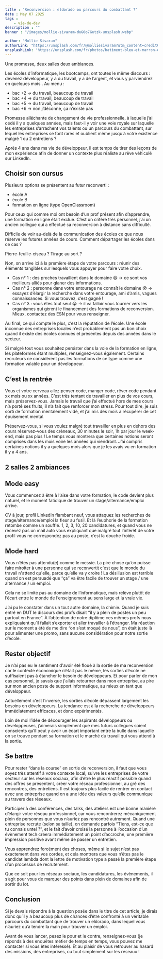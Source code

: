 ```yaml
---
title : "Reconversion : eldorado ou parcours du combattant ?"
date : May 07 2025
tags :
    - vie-de-dev
description : ""
banner : "/images/mollie-sivaram-duG0o7Gutzk-unsplash.webp"

author: "Mollie Sivaram"
authorLink: "https://unsplash.com/fr/@molliesivaram?utm_content=creditCopyText&utm_medium=referral&utm_source=unsplash"
unsplashLink: "https://unsplash.com/fr/photos/batiment-bleu-et-marron-duG0o7Gutzk?utm_content=creditCopyText&utm_medium=referral&utm_source=unsplash"
---
```


Une promesse, deux salles deux ambiances.

Les écoles d’informatique, les bootcamps, ont toutes le même discours : devenez développeur, y a du travail, y a de l’argent, et vous y parviendrez en quelques mois . Au menu :

- bac +2 → du travail, beaucoup de travail
- bac +4 → du travail, beaucoup de travail
- bac +5 → du travail, beaucoup de travail
- bac +6 → non j’déconne, ça n’existe pas

Promesse alléchante de changement de vie professionnelle, à laquelle j’ai cédé il y a quelques années, mais faut-il y voir une voie royale sur laquelle les entreprises s’arrachent vos talents ou un parcours du combattant, sur lequel les entreprises se font rares et oublient même jusqu’à votre existence malgré 1 ou 2 entretiens ?

Après 4 ans dans ma vie de développeur, il est temps de tirer des leçons de mon expérience afin de donner un contexte plus réaliste au rêve véhiculé sur LinkedIn.

## Choisir son cursus

Plusieurs options se présentent au futur reconverti :

- école A
- école B
- formation en ligne (type OpenClassroom)

Pour ceux qui comme moi ont besoin d’un prof présent afin d’apprendre, une formation en ligne était exclue. C’est un critère très personnel, j’ai un ancien collègue qui a effectué sa reconversion à distance sans difficulté.

Difficile de voir au-delà de la communication des écoles ce que nous réserve les futures années de cours. Comment départager les écoles dans ce cas ?

Pierre-feuille-ciseau ? Tirage au sort ?

Non, on arrive ici à la première étape de votre parcours : réunir  des éléments tangibles sur lesquels vous appuyer pour faire votre choix.

- Cas n° 1 : des proches travaillent dans le domaine 😃 → ce sont vos meilleurs alliés pour glaner des informations.
- Cas n° 2 : personne dans votre entourage ne connaît le domaine 😰 → essayez d’élargir la recherche dans votre entourage, ami d’amis, vagues connaissances. Si vous trouvez, c’est gagné !
- Cas n° 3 : vous êtes tout seul 😭 → il va falloir vous tourner vers les organismes qui gèrent le financement des formations de reconversion. Mieux, contactez des ESN pour vous renseigner.

Au final, ce qui compte le plus, c’est la réputation de l’école. Une école inconnue des entreprises locales n’est probablement pas un bon choix quand il existe des écoles connues et présentes depuis des années dans le secteur. 

Si malgré tout vous souhaitez persister dans la voie de la formation en ligne, les plateformes étant multiples, renseignez-vous également. Certains recruteurs ne considèrent pas les formations de ce type comme une formation valable pour un développeur.

## C’est la rentrée

Vous et votre cerveau allez penser code, manger code, rêver code pendant xx mois ou xx années. C’est très tentant de travailler en plus de vos cours, mais préservez-vous. Jamais le travail que j’ai effectué hors de mes cours n’a porté ses fruits, il n’a fait que renforcer mon stress. Pour tout dire, je suis sorti de formation mentalement vidé, et j’ai mis des mois à récupérer de cet épuisement mental.

Préservez-vous, si vous voulez malgré tout travailler en plus en dehors des cours réservez-vous des créneaux, 30 minutes le soir, 1h par jour le week-end, mais pas plus ! Le temps vous montrera que certaines notions seront comprises dans les mois voire les années qui viendront. J’ai compris certaines notions il y a quelques mois alors que je les avais vu en formation il y a 4 ans.

## 2 salles 2 ambiances

## Mode easy

Vous commencez à être à l’aise dans votre formation, le code devient plus naturel, et le moment fatidique de trouver un stage/alternance/emploi arrive.

CV à jour, profil LinkedIn flambant neuf, vous attaquez les recherches de stage/alternance/emploi la fleur au fusil. Et là l’euphorie de la formation retombe comme un soufflé. 1, 2, 3, 10, 20 candidatures, et quand vous ne recevez pas un mail auto vous expliquant que malgré tout l’intérêt de votre profil vous ne correspondez pas au poste, c’est la douche froide.

## Mode hard

Vous n’êtes pas attendu(e) comme le messie. La pire chose qu’on puisse faire miroiter à une personne qui se reconvertit c'est que le monde du travail n'attend qu'elle, parce qu’elle va y croire ! La désillusion est terrible quand on est persuadé que “ça” va être facile de trouver un stage / une alternance / un emploi. 

Cela ne se limite pas au domaine de l’informatique, mais relève plutôt de l’écart entre le monde de l’enseignement au sens large et la vraie vie.

J’ai pu le constater dans un tout autre domaine, la chimie. Quand je suis entré en DUT le discours des profs disait “il y a plein de postes un peu partout en France”. À l’obtention de notre diplôme ces mêmes profs nous expliquaient qu’il fallait s’exporter et aller travailler à l’étranger. Ma réaction sur le moment a été de me dire “on s’est moqué de nous”, on était juste là pour alimenter une promo, sans aucune considération pour notre sortie d’école.

## Rester objectif

Je n’ai pas eu le sentiment d'avoir été floué à la sortie de ma reconversion car le contexte économique n’était pas le même, les sorties d’école ne suffisaient pas à étancher le besoin de développeurs. Et pour parler de mon cas personnel, je savais que j'allais retourner dans mon entreprise, au pire sur mon ancien poste de support informatique, au mieux en tant que développeur.

Actuellement c’est l’inverse, les sorties d’école dépassent largement les besoins en développeurs. La tendance est à la recherche de développeurs immédiatement efficaces, et donc expérimentés.

Loin de moi l’idée de décourager les aspirants développeurs ou développeuses, j’aimerais simplement que mes futurs collègues soient conscients qu’il peut y avoir un écart important entre la bulle dans laquelle on se trouve pendant sa formation et le marché du travail qui vous attend à la sortie.

## Se battre

Pour rester “dans la course” en sortie de reconversion, il faut que vous soyez très attentif à votre contexte local, suivre les entreprises de votre secteur sur les réseaux sociaux, afin d’être le plus réactif possible quand des offres se présentent, créer votre réseau professionnel, au gré des rencontres, des entretiens. Il est toujours plus facile de rentrer en contact avec une entreprise quand on a une idée des valeurs qu’elle communique au travers des réseaux.

Participer à des conférences, des talks, des ateliers est une bonne manière d’élargir votre réseau professionnel, car vous rencontrerez mécaniquement plein de personnes que vous n’auriez pas rencontré autrement. Quand une entreprise recrute (selon sa taille), on demande parfois “Tiens, est-ce que tu connais untel ?”, et le fait d’avoir croisé la personne à l’occasion d’un évènement tech créera immédiatement un point d’accroche, une première impression positive avant même de passer un entretien.

Vous apprendrez forcément des choses, même si le sujet n’est pas exactement dans vos cordes, et cela montrera que vous n’êtes pas le candidat lambda dont la lettre de motivation type a passé la première étape d’un processus de recrutement.

Que ce soit pour les réseaux sociaux, les candidatures, les évènements, il s’agit pour vous de marquer des points dans plein de domaines afin de sortir du lot.

## Conclusion

Si je devais répondre à la question posée dans le titre de cet article, je dirais donc qu’il y a beaucoup plus de chances d’être confronté à un véritable parcours du combattant que de trouver un eldorado, dans lequel vous n’auriez qu’à tendre la main pour trouver un emploi.

Avant de vous lancer, pesez le pour et le contre, renseignez-vous (je réponds à des enquêtes métier de temps en temps, vous pouvez me contacter si vous êtes intéressé). Et au plaisir de vous retrouver au hasard des missions, des entreprises, ou tout simplement sur les réseaux !